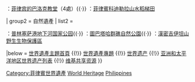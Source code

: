{{Navbox
| name      = 菲律賓世界遺產
| title     = {{flagdeco|PHL}} [[菲律賓世界遺產列表|菲律賓世界遺產]]
| state     = {{{state|autocollapse}}}
| listclass = hlist
| image     = {{location map+ | Philippines |caption= | width=180 | relief=1 | places=
<!-- 文化遺產 -->
{{location map~ | Philippines | lat=17.6 | long=120.4 | label=502   | position=left  | mark=red pog.svg    | marksize=8}}
{{location map~ | Philippines | lat=14.6 | long=121   | label=677   | position=right | mark=orange pog.svg | marksize=6}}
{{location map~ | Philippines | lat=17.4 | long=120.4 | label=      | position=      | mark=orange pog.svg | marksize=6}}
{{location map~ | Philippines | lat=18.1 | long=120.5 | label=      | position=      | mark=orange pog.svg | marksize=6}}
{{location map~ | Philippines | lat=10.6 | long=122.2 | label=      | position=      | mark=orange pog.svg | marksize=6}}
{{location map~ | Philippines | lat=16.9 | long=121.1 | label=722   | position=right | mark=red pog.svg    | marksize=8}}
<!-- 自然遺產 -->
{{location map~ | Philippines | lat=10.2 | long=118.6  | label=652  | position=left  | mark=blue pog.svg   | marksize=8}}
{{location map~ | Philippines | lat=9    | long=119.9  | label=653  | position=bottom| mark=blue pog.svg   | marksize=8}}
{{location map~ | Philippines | lat=6.7  | long=126.2  | label=1403 | position=right | mark=blue pog.svg   | marksize=8}}
}}
| group1 = 文化遺產
| list1  =<div>
{{nowrap|{{colortext|502|c=red}}}}：[[美岸|維甘歷史古城]]{{·}}
{{nowrap|{{colortext|677|c=orange}}}}：[[菲律宾的巴洛克教堂]]（4處）{{·}}
{{nowrap|{{colortext|722|c=red}}}}：[[菲律賓科迪勒拉山水稻梯田]]
</div>
| group2 = 自然遺產
| list2  =<div>
{{nowrap|{{colortext|652|c=blue}}}}：[[普林塞萨港地下河国家公园]]{{·}}
{{nowrap|{{colortext|653|c=blue}}}}：[[图巴塔哈群礁|圖巴塔哈群礁自然公園]]{{·}}
{{nowrap|{{colortext|1403|c=blue}}}}：[[汉密吉伊坦山|漢密吉伊坦山野生生物保護區]]
</div>
|below = [[Portal:世界遗产|世界遺產主題首頁]] {{!}} [[WikiProject:世界遗产|世界遺產專題]] {{!}} [[世界遗产]] {{!}} [[亚洲和太平洋地区世界遗产列表]] {{!}} [[:Commons:Category:World Heritage Sites in Malaysia|维基共享资源]]
}}
<noinclude>
{{collapsible option}}
[[Category:菲律賓世界遺產]]
[[Category:菲律賓模板|World Heritage]]
[[Category:亞洲和太平洋地區世界遺產模板|Philippines]]
</noinclude>